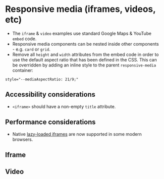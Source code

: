 
# Responsive media (iframes, videos, etc)
- The `iframe` & `video` examples use standard Google Maps & YouTube `embed` code.
- Responsive media components can be nested inside other components - e.g. `card` or `grid`.
- Remove all `height` and `width` attributes from the embed code in order to use the default aspect ratio that has been defined in the CSS. This can be overridden by adding an inline style to the parent `responsive-media` container:
```
style="--mediaAspectRatio: 21/9;"
```

## Accessibility considerations
- `<iframe>` should have a non-empty `title` attribute.

## Performance considerations
- Native [lazy-loaded iframes](https://web.dev/iframe-lazy-loading/) are now supported in some modern browsers.

## Iframe
<Preview>
    <Story id="components-responsive-media--responsive-iframe" />
</Preview>

## Video
<Preview>
    <Story id="components-responsive-media--responsive-video" />
</Preview>
